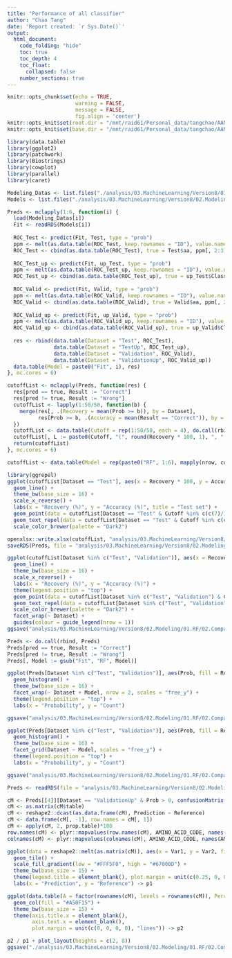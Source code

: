 ```yaml
---
title: "Performance of all classifier"
author: "Chao Tang"
date: 'Report created: `r Sys.Date()`'
output: 
  html_document: 
    code_folding: "hide"
    toc: true
    toc_depth: 4
    toc_float: 
      collapsed: false
    number_sections: true
---
```


```r
knitr::opts_chunk$set(echo = TRUE, 
                      warning = FALSE, 
                      message = FALSE, 
                      fig.align = 'center')
knitr::opts_knit$set(root.dir = "/mnt/raid61/Personal_data/tangchao/AANanopore")
knitr::opts_knit$set(base.dir = "/mnt/raid61/Personal_data/tangchao/AANanopore")
```

```r
library(data.table)
library(ggplot2)
library(patchwork)
library(Biostrings)
library(cowplot)
library(parallel)
library(caret)
```

```r
Modeling_Datas <- list.files("./analysis/03.MachineLearning/Version8/01.DataPreparation", "Modeling_Data", full.names = T)
Models <- list.files("./analysis/03.MachineLearning/Version8/02.Modeling/01.RF/01.Models", "Rds", full.names = T)
```

```r
Preds <- mclapply(1:6, function(i) {
  load(Modeling_Datas[i])
  Fit <- readRDS(Models[i])
  
  ROC_Test <- predict(Fit, Test, type = "prob")
  ppm <- melt(as.data.table(ROC_Test, keep.rownames = "ID"), value.name = "Prob", variable.name = "pred")[, .SD[which.max(Prob), ], ID]
  ROC_Test <- cbind(as.data.table(ROC_Test), true = Test$aa, ppm[, 2:3])
  
  ROC_Test_up <- predict(Fit, up_Test, type = "prob")
  ppm <- melt(as.data.table(ROC_Test_up, keep.rownames = "ID"), value.name = "Prob", variable.name = "pred")[, .SD[which.max(Prob), ], ID]
  ROC_Test_up <- cbind(as.data.table(ROC_Test_up), true = up_Test$Class, ppm[, 2:3])
  
  ROC_Valid <- predict(Fit, Valid, type = "prob")
  ppm <- melt(as.data.table(ROC_Valid, keep.rownames = "ID"), value.name = "Prob", variable.name = "pred")[, .SD[which.max(Prob), ], ID]
  ROC_Valid <- cbind(as.data.table(ROC_Valid), true = Valid$aa, ppm[, 2:3])
  
  ROC_Valid_up <- predict(Fit, up_Valid, type = "prob")
  ppm <- melt(as.data.table(ROC_Valid_up, keep.rownames = "ID"), value.name = "Prob", variable.name = "pred")[, .SD[which.max(Prob), ], ID]
  ROC_Valid_up <- cbind(as.data.table(ROC_Valid_up), true = up_Valid$Class, ppm[, 2:3])
  
  res <- rbind(data.table(Dataset = "Test", ROC_Test), 
               data.table(Dataset = "TestUp", ROC_Test_up),
               data.table(Dataset = "Validation", ROC_Valid),
               data.table(Dataset = "ValidationUp", ROC_Valid_up))
  data.table(Model = paste0("Fit", i), res)
}, mc.cores = 6)
```

```r
cutoffList <- mclapply(Preds, function(res) {
  res[pred == true, Result := "Correct"]
  res[pred != true, Result := "Wrong"]
  cutoffList <- lapply(1:50/50, function(b) {
    merge(res[, .(Recovery = mean(Prob >= b)), by = Dataset], 
          res[Prob >= b, .(Accuracy = mean(Result == "Correct")), by = Dataset])
  })
  cutoffList <- data.table(Cutoff = rep(1:50/50, each = 4), do.call(rbind, cutoffList))
  cutoffList[, L := paste0(Cutoff, "(", round(Recovery * 100, 1), ", ", round(Accuracy * 100, 1), ")")]
  return(cutoffList)
}, mc.cores = 6)

cutoffList <- data.table(Model = rep(paste0("RF", 1:6), mapply(nrow, cutoffList)), do.call(rbind, cutoffList))
```

```r
library(ggrepel)
ggplot(cutoffList[Dataset == "Test"], aes(x = Recovery * 100, y = Accuracy * 100, colour = Model)) + 
  geom_line() + 
  theme_bw(base_size = 16) + 
  scale_x_reverse() +
  labs(x = "Recovery (%)", y = "Accuracy (%)", title = "Test set") + 
  geom_point(data = cutoffList[Dataset == "Test" & Cutoff %in% c(c(7)/10)]) +
  geom_text_repel(data = cutoffList[Dataset == "Test" & Cutoff %in% c(c(7)/10)], aes(label = L)) + 
  scale_color_brewer(palette = "Dark2")
```

```r
openxlsx::write.xlsx(cutoffList, "analysis/03.MachineLearning/Version8/02.Modeling/01.RF/02.CompareModels/cutoffList.xlsx")
saveRDS(Preds, file = "analysis/03.MachineLearning/Version8/02.Modeling/01.RF/02.CompareModels/Preds.Rds")
```

```r
ggplot(cutoffList[Dataset %in% c("Test", "Validation")], aes(x = Recovery * 100, y = Accuracy * 100, colour = Model)) + 
  geom_line() + 
  theme_bw(base_size = 16) + 
  scale_x_reverse() +
  labs(x = "Recovery (%)", y = "Accuracy (%)") + 
  theme(legend.position = "top") + 
  geom_point(data = cutoffList[Dataset %in% c("Test", "Validation") & Cutoff %in% c(c(7)/10)]) +
  geom_text_repel(data = cutoffList[Dataset %in% c("Test", "Validation") & Cutoff %in% c(c(7)/10)], aes(label = L)) + 
  scale_color_brewer(palette = "Dark2") + 
  facet_wrap(~ Dataset) + 
  guides(colour = guide_legend(nrow = 1))
ggsave("analysis/03.MachineLearning/Version8/02.Modeling/01.RF/02.CompareModels/Cutoff_Recovery_Accuracy.pdf", width = 9, height = 6)
```

```r
Preds <- do.call(rbind, Preds)
Preds[pred == true, Result := "Correct"]
Preds[pred != true, Result := "Wrong"]
Preds[, Model := gsub("Fit", "RF", Model)]

ggplot(Preds[Dataset %in% c("Test", "Validation")], aes(Prob, fill = Result)) +
  geom_histogram() +
  theme_bw(base_size = 16) +
  facet_wrap(~ Dataset + Model, nrow = 2, scales = "free_y") +
  theme(legend.position = "top") + 
  labs(x = "Probability", y = "Count")

ggsave("analysis/03.MachineLearning/Version8/02.Modeling/01.RF/02.CompareModels/Prediction_Probability_Distribution.pdf", width = 16, height = 6)
```

```r
ggplot(Preds[Dataset %in% c("Test", "Validation")], aes(Prob, fill = Result)) +
  geom_histogram() +
  theme_bw(base_size = 16) +
  facet_grid(Dataset ~ Model, scales = "free_y") +
  theme(legend.position = "top") + 
  labs(x = "Probability", y = "Count")

ggsave("analysis/03.MachineLearning/Version8/02.Modeling/01.RF/02.CompareModels/Prediction_Probability_Distribution2.pdf", width = 16, height = 6)
```


```r
Preds <- readRDS(file = "analysis/03.MachineLearning/Version8/02.Modeling/01.RF/02.CompareModels/Preds.Rds")
```

```r
cM <- Preds[[4]][Dataset == "ValidationUp" & Prob > 0, confusionMatrix(pred, true)]
cM <- as.matrix(cM$table)
cM <- reshape2::dcast(as.data.frame(cM), Prediction ~ Reference)
cM <- data.frame(cM[, -1], row.names = cM[, 1])
cM <- apply(cM, 2, prop.table)*100
row.names(cM) <- plyr::mapvalues(row.names(cM), AMINO_ACID_CODE, names(AMINO_ACID_CODE))
colnames(cM) <- plyr::mapvalues(colnames(cM), AMINO_ACID_CODE, names(AMINO_ACID_CODE))

ggplot(data = reshape2::melt(as.matrix(cM)), aes(x = Var1, y = Var2, fill = value)) + 
  geom_tile() + 
  scale_fill_gradient(low = "#FFF5F0", high = "#67000D") +
  theme_bw(base_size = 15) + 
  theme(legend.title = element_blank(), plot.margin = unit(c(0.25, 0, 0, 0), "lines")) + 
  labs(x = "Prediction", y = "Reference") -> p1

ggplot(data.table(A = factor(rownames(cM), levels = rownames(cM)), Percent = rowSums(cM)), aes(x = A, y = Percent)) +
  geom_col(fill = "#A50F15") +
  theme_bw(base_size = 15) + 
  theme(axis.title.x = element_blank(), 
        axis.text.x = element_blank(), 
        plot.margin = unit(c(0, 0, 0, 0), "lines")) -> p2
```

```r
p2 / p1 + plot_layout(heights = c(2, 8))
ggsave("./analysis/03.MachineLearning/Version8/02.Modeling/01.RF/02.CompareModels/Cutoff4_ValidationUp_confusionMatrix.pdf", width = 7, height = 7)
```

